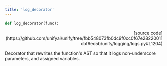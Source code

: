 ```yaml
---
title: 'log_decorator'
---
```


```python
def log_decorator(func):
```

<p align="right">[source code](https://github.com/unifyai/unify/tree/fbb548073fb0dc9f0cc0f67e28220011cbf9ec5b/unify/logging/logs.py#L1204)</p>

Decorator that rewrites the function's AST so that it logs non-underscore
parameters, and assigned variables.